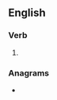 {{also|expiâtes}}
==English==

===Verb===
{{head|en|verb form}}

# {{en-third-person singular of|expiate}}

===Anagrams===
* {{anagrams|en|a=aeeipstx|apexites}}